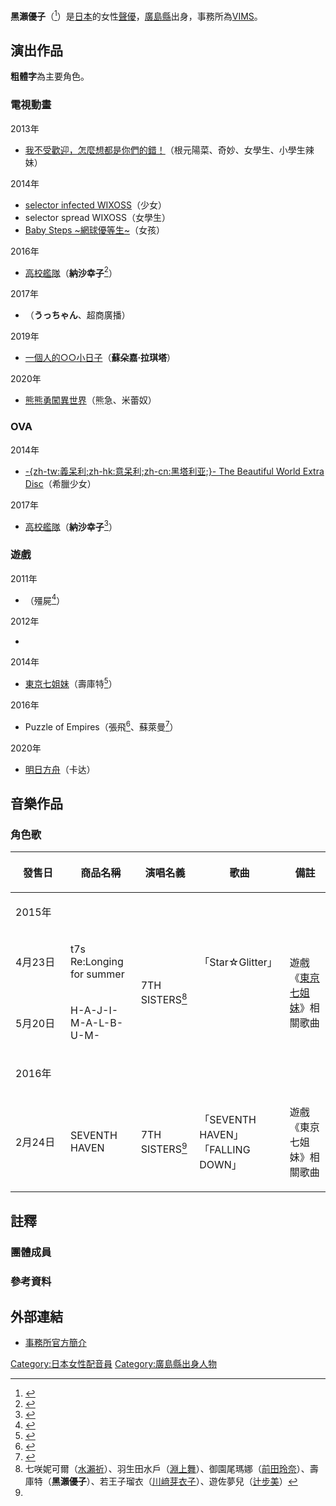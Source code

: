 {{配音員
|姓名= 黑瀨優子
|圖片=
|尺寸=
|替代=
|簡介=
|本名=
|外文名= 黒瀬ゆうこ（くろせ ゆうこ）
|外文= ja
|羅馬拼音= Kurose Yūko
|英文名=
|暱稱=
|藝名=
|國籍=
|籍貫=
|出生地= {{JPN}}[[廣島縣|廣島縣]]
|出身地=
|死歿地=
|出生名=
|生年=
|生月= 5
|生日= 7
|歿年=
|歿月=
|歿日=
|血型=
|配演語言=
|教育程度=
|母校=
|所屬= [[VIMS|VIMS]]
|宗教信仰=
|配偶=
|活躍年代=
|出道作=
|代表作=
|網站=
|其他=
}}
'''黑瀨優子'''（{{bd||5月7日|catIdx=Kurose Yuko}}<ref>{{Cite web|url=http://www.vims.co.jp/talent_profile_detail.php?id=25|script-title=ja:黒瀬 ゆうこ|publisher=ヴィムス|accessdate=2016-11-25|language=ja|archive-date=2017-02-26|archive-url=https://web.archive.org/web/20170226091720/http://vims.co.jp/talent_profile_detail.php?id=25|dead-url=no}}</ref>）是[[日本|日本]]的女性[[聲優|聲優]]，[[廣島縣|廣島縣]]出身，事務所為[[VIMS|VIMS]]。

== 演出作品 ==
'''粗體字'''為主要角色。
=== 電視動畫 ===
; 2013年
* [[我不受歡迎，怎麼想都是你們的錯！|我不受歡迎，怎麼想都是你們的錯！]]（根元陽菜、奇妙、女學生、小學生辣妹）

; 2014年
* [[selector_infected_WIXOSS|selector infected WIXOSS]]（少女）
* selector spread WIXOSS（女學生）
* [[Baby_Steps_~網球優等生~|Baby Steps ~網球優等生~]]（女孩）

; 2016年
* [[高校艦隊|高校艦隊]]（'''納沙幸子'''<ref>{{Cite web|url=http://www.animatetimes.com/news/details.php?id=1458288974|script-title=ja:今週は山下七海さん、小林ゆうさん、大地葉さんほか4名が発表！　『ハイスクール・フリート（はいふり）』毎日公開中のキャラクター＆キャスト情報をまとめてお届け！|date=2016-03-20|publisher=アニメイトタイムズ|accessdate=2016-11-25|language=ja}}</ref>）

; 2017年
* {{tsl|ja|プリプリちぃちゃん!!|噗利噗利奇}}（'''うっちゃん'''、超商廣播）

; 2019年
* [[一個人的○○小日子|一個人的○○小日子]]（'''蘇朵嘉·拉琪塔'''）

; 2020年
* [[熊熊勇闖異世界|熊熊勇闖異世界]]（熊急、米蕾奴）<!--10月7日-->

=== OVA ===
; 2014年
* [[義呆利_Axis_Powers|-{zh-tw:義呆利;zh-hk:意呆利;zh-cn:黑塔利亚;}- The Beautiful World Extra Disc]]（希臘少女）
; 2017年
* [[高校艦隊|高校艦隊]]（'''納沙幸子'''<ref>{{Cite web|url=http://dengekionline.com/elem/000/001/374/1374736/|script-title=ja:『はいふり』新作OVAが2017年発売。TV版の後日談が描かれる|date=2016-09-26|publisher=電撃オンライン|accessdate=2016-11-25|language=ja|archive-date=2016-11-23|archive-url=https://web.archive.org/web/20161123225223/http://dengekionline.com/elem/000/001/374/1374736/|dead-url=no}}</ref>）

=== 遊戲 ===
; 2011年
* {{tsl|ja|わグルま!|Waguruma!}}（殭屍<ref>{{Cite web|url=http://www.4gamer.net/games/126/G012664/20111031048/|script-title=ja:「わグルま！」，新キャラ4匹の情報を公開。本日実装は妖魔族のキョンシー|date=2011-10-31|publisher=4Gamer.net|accessdate=2016-11-25|language=ja|archive-date=2016-03-07|archive-url=https://web.archive.org/web/20160307205423/http://www.4gamer.net/games/126/G012664/20111031048/|dead-url=no}}</ref>）
; 2012年
* {{tsl|ja|恋愛番長|戀愛番長|戀愛番長2 MidnightLesson!!!}}
; 2014年
* [[東京七姐妹|東京七姐妹]]（壽庫特<ref>{{Cite web|url=http://sp.t7s.jp/character/detail?p=ty3|script-title=ja:寿クルト|publisher=Tokyo 7th シスターズ|accessdate=2016-11-25|language=ja}}</ref>）
; 2016年
* Puzzle of Empires（張飛<ref>{{Cite web|url=https://poem.moe/character.html#ChoHi|script-title=ja:張飛|publisher=パズルオブエンパイア 公式サイト|accessdate=2016-11-25|language=ja|archive-url=https://web.archive.org/web/20160827190632/https://poem.moe/character.html#ChoHi|archive-date=2016-08-27|dead-url=yes}}</ref>、蘇萊曼<ref>{{Cite web|url=https://poem.moe/character.html#Suleyman|script-title=ja:スレイマン|publisher=パズルオブエンパイア 公式サイト|accessdate=2016-11-25|language=ja|archive-url=https://web.archive.org/web/20160827190632/https://poem.moe/character.html#Suleyman|archive-date=2016-08-27|dead-url=yes}}</ref>）
; 2020年
* [[明日方舟|明日方舟]]（卡达）

== 音樂作品 ==
=== 角色歌 ===
{| class="wikitable" style="font-size:small;"
! style="width:4.5em;"|發售日 !! 商品名稱 !! 演唱名義 !! 歌曲 !! 備註
|-
! colspan="5"|2015年
|-
| 4月23日
| t7s Re:Longing for summer
| rowspan="2"|7TH SISTERS<ref group="成員" name="7sis">七咲妮可爾（[[水瀨祈|水瀨祈]]）、羽生田水戶（[[淵上舞_(聲優)|淵上舞]]）、御園尾瑪娜（[[前田玲奈|前田玲奈]]）、壽庫特（'''黑瀨優子'''）、若王子瑠衣（[[川崎芽衣子|川﨑芽衣子]]）、遊佐夢兒（[[辻步美|辻步美]]）</ref>
| 「Star☆Glitter」
| rowspan="2"|遊戲《[[東京七姐妹|東京七姐妹]]》相關歌曲
|-
| 5月20日
| H-A-J-I-M-A-L-B-U-M-!!
| 「Sparkle☆Time!!」
|-
! colspan="5"|2016年
|-
| 2月24日
| SEVENTH HAVEN
| 7TH SISTERS<ref group="成員" name="7sis" />
| 「SEVENTH HAVEN」<br />「FALLING DOWN」
| 遊戲《東京七姐妹》相關歌曲
|}

== 註釋 ==
=== 團體成員 ===
{{Reflist|group="成員"}}

=== 參考資料 ===
{{Reflist}}

== 外部連結 ==
* [http://www.vims.co.jp/talent_profile_detail.php?id=25 事務所官方簡介]{{Wayback|url=http://www.vims.co.jp/talent_profile_detail.php?id=25 |date=20170226091720 }}{{ja}}

{{VIMS|voicercate=1}}

{{DEFAULTSORT:Kurose Yuko}}
[[Category:日本女性配音員|Category:日本女性配音員]]
[[Category:廣島縣出身人物|Category:廣島縣出身人物]]